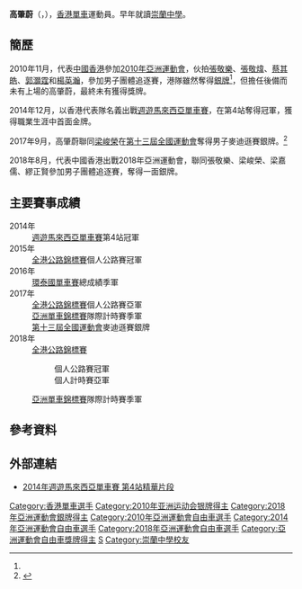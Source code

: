 {{blpsources|time=2019-06-27T00:29:56+00:00}}
{{更新|time=2013-12-14T12:00:23+00:00}}
{{Infobox 單車選手
| ridername     = 高肇蔚
| image          = 
| image_size     = 
| caption        = 
| fullname       = 
| nickname       = 
| date_of_birth  = {{birth_date_and_age|1987|11|9}}<ref name="廣州亞運">{{cite web|title=场地自行车 - 高肇蔚 - 简历|url=http://www.gz2010.cn/info/CHN_CHN/ZB/ZBB101A_CT@@@@@@@@@@@@@@@CHN_number=215778.html|publisher=2010年广州亚运会官方网站}}{{zh-cn}}</ref>
| place_of_birth = 
| height         = {{height|m=1.69}}<ref name="廣州亞運"/>
| weight         = {{weight|kg=60}}<ref name="廣州亞運"/>
| country        = {{HKG}}
| currentteam    = {{ct|HKS}}
| discipline     = 
| role           = 車手
| ridertype      = 公路單車、場地單車
| amateuryears   = 
| amateurteams   = 
| proyears       = 2014-
| proteams       = {{ct|HKS|2014}}
| majorwins      = 
| medaltemplates = 
{{MedalCountry|{{HKG}}}}
{{MedalSport | 男子[[單車|單車]]}}
{{MedalCompetition | [[亞洲運動會|亞洲運動會]]}}
{{MedalSilver | [[2010年亞洲運動會|2010 廣州]] | [[2010年亞洲運動會自行車比賽|男子团体追逐赛]]}}
{{MedalSilver | [[2018年亞洲運動會|2018年 雅加達]] | [[2018年亞洲運動會自行車比賽|团体追逐赛]]}}
| updated        = 
}}
'''高肇蔚'''（'''{{lang|en|KO Siu Wai}}'''，{{bd|1987年|11月9日|catIdx=K高}}），[[香港|香港]][[單車|單車]]運動員。早年就讀[[崇蘭中學|崇蘭中學]]。

==簡歷==
2010年11月，代表[[2010年亞洲運動會中國香港代表團|中國香港]]參加[[2010年亞洲運動會|2010年亞洲運動會]]，伙拍[[張敬樂|張敬樂]]、[[張敬煒|張敬煒]]、[[蔡其皓|蔡其皓]]、[[郭灝霆|郭灝霆]]和[[楊英瀚|楊英瀚]]，參加男子團體追逐賽，港隊雖然奪得[[銀牌|銀牌]]<ref name="廣州亞運"/>，但擔任後備而未有上場的高肇蔚，最終未有獲得獎牌。

2014年12月，以香港代表隊名義出戰[[週遊馬來西亞單車賽|週遊馬來西亞單車賽]]，在第4站奪得冠軍，獲得職業生涯中首面金牌。

2017年9月，高肇蔚聯同[[梁峻榮|梁峻榮]]在[[第十三屆全國運動會|第十三屆全國運動會]]奪得男子麥迪遜賽銀牌。<ref>{{Cite web |url=https://www.sportsroad.hk/archives/166178 |title=【全運直擊】梁峻榮高肇蔚後上摘銀！港單車隊一日奪兩牌 |accessdate=2021-09-18 |date=2017-09-01|work=體路}}</ref>

2018年8月，代表中國香港出戰2018年亞洲運動會，聯同張敬樂、梁峻榮、梁嘉儒、繆正賢參加男子團體追逐賽，奪得一面銀牌。

==主要賽事成績==
;2014年
:[[週遊馬來西亞單車賽|週遊馬來西亞單車賽]]第4站冠軍
;2015年
:[[全港公路錦標賽|全港公路錦標賽]]個人公路賽冠軍
;2016年
:[[環泰國單車賽|環泰國單車賽]]總成績季軍
;2017年
:[[全港公路錦標賽|全港公路錦標賽]]個人公路賽亞軍
:[[亞洲單車錦標賽|亞洲單車錦標賽]]隊際計時賽季軍
:[[第十三屆全國運動會|第十三屆全國運動會]]麥迪遜賽銀牌
;2018年
:[[全港公路錦標賽|全港公路錦標賽]]
::個人公路賽冠軍
::個人計時賽亞軍
:[[亞洲單車錦標賽|亞洲單車錦標賽]]隊際計時賽季軍

==參考資料==
{{reflist}}

==外部連結==
*[https://www.youtube.com/watch?v=-ja4y9s3HfM 2014年週遊馬來西亞單車賽 第4站精華片段]

{{DEFAULTSORT:KO Siu Wai}}
[[Category:香港單車選手|Category:香港單車選手]]
[[Category:2010年亚洲运动会银牌得主|Category:2010年亚洲运动会银牌得主]]
[[Category:2018年亞洲運動會銀牌得主|Category:2018年亞洲運動會銀牌得主]]
[[Category:2010年亞洲運動會自由車選手|Category:2010年亞洲運動會自由車選手]]
[[Category:2014年亞洲運動會自由車選手|Category:2014年亞洲運動會自由車選手]]
[[Category:2018年亞洲運動會自由車選手|Category:2018年亞洲運動會自由車選手]]
[[Category:亞洲運動會自由車獎牌得主|Category:亞洲運動會自由車獎牌得主]]
[[Category:高姓|S]]
[[Category:崇蘭中學校友|Category:崇蘭中學校友]]